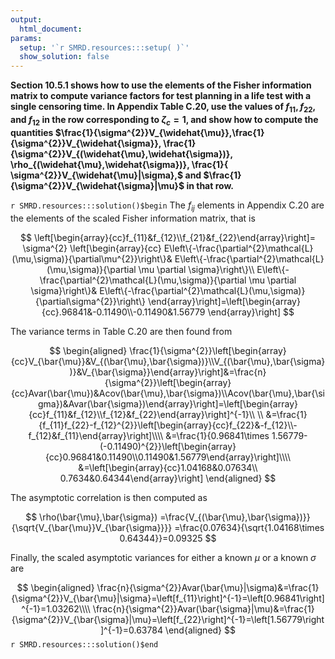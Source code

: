 ```yaml
---
output:
  html_document:
params:
  setup: '`r SMRD.resources:::setup( )`'
  show_solution: false
---
```


__Section 10.5.1 shows how to use the elements of the Fisher information matrix to compute variance factors for test planning in a life test with a single censoring time.  In Appendix Table C.20, use the values of $f_{11}, f_{22},$ and $f_{12}$ in the row corresponding to $\zeta_{c}=1$, and show how to compute the quantities $\frac{1}{\sigma^{2}}V_{\widehat{\mu}},\frac{1}{\sigma^{2}}V_{\widehat{\sigma}}, \frac{1}{\sigma^{2}}V_{(\widehat{\mu},\widehat{\sigma})}, \rho_{(\widehat{\mu},\widehat{\sigma})}, \frac{1}{ \sigma^{2}}V_{\widehat{\mu}|\sigma},$ and $\frac{1}{\sigma^{2}}V_{\widehat{\sigma}|\mu}$ in that row.__

`r SMRD.resources:::solution()$begin`
The $f_{ij}$ elements in Appendix C.20 are the elements of the scaled Fisher information matrix, that is

$$
\left[\begin{array}{cc}f_{11}&f_{12}\\f_{21}&f_{22}\end{array}\right]=
\sigma^{2}
\left[\begin{array}{cc}
E\left\{-\frac{\partial^{2}\mathcal{L}(\mu,\sigma)}{\partial\mu^{2}}\right\}&
E\left\{-\frac{\partial^{2}\mathcal{L}(\mu,\sigma)}{\partial 
 \mu \partial \sigma}\right\}\\
E\left\{-\frac{\partial^{2}\mathcal{L}(\mu,\sigma)}{\partial   
 \mu \partial \sigma}\right\}&
E\left\{-\frac{\partial^{2}\mathcal{L}(\mu,\sigma)}{\partial\sigma^{2}}\right\}
\end{array}\right]=\left[\begin{array}{cc}.96841&-0.11490\\-0.11490&1.56779
\end{array}\right]
$$

The variance terms in Table C.20 are then found from

$$
\begin{aligned}
\frac{1}{\sigma^{2}}\left[\begin{array}{cc}V_{\bar{\mu}}&V_{(\bar{\mu},\bar{\sigma})}\\V_{(\bar{\mu},\bar{\sigma})}&V_{\bar{\sigma}}\end{array}\right]&=\frac{n}{\sigma^{2}}\left[\begin{array}{cc}Avar(\bar{\mu})&Acov(\bar{\mu},\bar{\sigma})\\Acov(\bar{\mu},\bar{\sigma})&Avar(\bar{\sigma})\end{array}\right]=\left[\begin{array}{cc}f_{11}&f_{12}\\f_{12}&f_{22}\end{array}\right]^{-1}\\ 
\\
&=\frac{1}{f_{11}f_{22}-f_{12}^{2}}\left[\begin{array}{cc}f_{22}&-f_{12}\\-f_{12}&f_{11}\end{array}\right]\\\\
&=\frac{1}{0.96841\times 1.56779-(-0.11490)^{2}}\left[\begin{array}{cc}0.96841&0.11490\\0.11490&1.56779\end{array}\right]\\\\
&=\left[\begin{array}{cc}1.04168&0.07634\\ 0.7634&0.64344\end{array}\right]
\end{aligned}
$$

The asymptotic correlation is then computed as

$$
\rho(\bar{\mu},\bar{\sigma})
=\frac{V_{(\bar{\mu},\bar{\sigma})}}{\sqrt{V_{\bar{\mu}}V_{\bar{\sigma}}}}
=\frac{0.07634}{\sqrt{1.04168\times 0.64344}}=0.09325
$$

Finally, the scaled asymptotic variances for either a known $\mu$ or a known $\sigma$ are

$$
\begin{aligned}
\frac{n}{\sigma^{2}}Avar(\bar{\mu}|\sigma)&=\frac{1}{\sigma^{2}}V_{\bar{\mu}|\sigma}=\left[f_{11}\right]^{-1}=\left[0.96841\right]^{-1}=1.03262\\\\
\frac{n}{\sigma^{2}}Avar(\bar{\sigma}|\mu)&=\frac{1}{\sigma^{2}}V_{\bar{\sigma}|\mu}=\left[f_{22}\right]^{-1}=\left[1.56779\right]^{-1}=0.63784
\end{aligned}
$$
`r SMRD.resources:::solution()$end`
